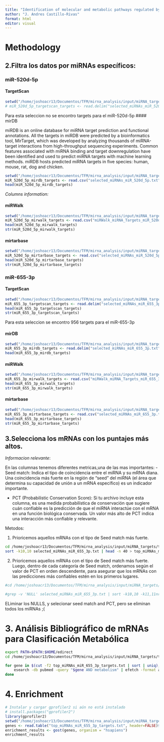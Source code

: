 ```yaml
---
title: "Identification of molecular and metabolic pathways regulated by miR-520d-5p and miR-655-3p"
author: "J. Andres Castillo-Rivas"
format: html
editor: visual
---
```


# Methodology 
## 2.Filtra los datos por miRNAs específicos:
### miR-520d-5p
#### TargetScan
```r
setwd("/home/joshoacr13/Documentos/TFM/mirna_analysis/input/miRNA_targets/targetscan/selection/miR_520d_5p")
# miR_520d_5p_targetscan_targets <- read.delim("selected_miRNAs_miR_520d_5p.txt", header = TRUE, sep = "\t")                    No hay informacion de esto!!!
```
Para esta seleccion no se encontro targets para el miR-520d-5p
#### mirDB

miRDB is an online database for miRNA target prediction and functional annotations. All the targets in miRDB were predicted by a bioinformatics tool, MirTarget, which was developed by analyzing thousands of miRNA-target interactions from high-throughput sequencing experiments. Common features associated with miRNA binding and target downregulation have been identified and used to predict miRNA targets with machine learning methods. miRDB hosts predicted miRNA targets in five species: human, mouse, rat, dog and chicken.

```r
setwd("/home/joshoacr13/Documentos/TFM/mirna_analysis/input/miRNA_targets/mirtarbase/selection/miR_520d_5p")
miR_520d_5p_mirdb_targets <- read.csv("selected_miRNAs_miR_520d_5p.txt", header = TRUE)
head(miR_520d_5p_mirdb_targets)
```

*Columns information:*



#### miRWalk
```r
setwd("/home/joshoacr13/Documentos/TFM/mirna_analysis/input/miRNA_targets/miRWalk/selection/miR_520d_5p/")
miR_520d_5p_mirwalk_targets <- read.csv("miRWalk_miRNA_Targets_miR_520d_5p.csv", header = TRUE)
head(miR_520d_5p_mirwalk_targets)
str(miR_520d_5p_mirwalk_targets)
```

#### mirtarbase
```r
setwd("/home/joshoacr13/Documentos/TFM/mirna_analysis/input/miRNA_targets/mirtarbase/selection/miR_520d_5p")
miR_520d_5p_mirtarbase_targets <- read.csv("selected_miRNAs_miR_520d_5p.txt", header = TRUE)
head(miR_520d_5p_mirtarbase_targets)
str(miR_520d_5p_mirtarbase_targets)
```

### miR-655-3p
#### TargetScan
```r
setwd("/home/joshoacr13/Documentos/TFM/mirna_analysis/input/miRNA_targets/targetscan/selection/miR_655_3p")
miR_655_3p_targetscan_targets <- read.delim("selected_miRNAs_miR_655_3p.txt", header = TRUE, sep = "\t")
head(miR_655_3p_targetscan_targets)
str(miR_655_3p_targetscan_targets)
```

Para esta seleccion se encontro 956 targets para el miR-655-3p

#### mirDB
```r
setwd("/home/joshoacr13/Documentos/TFM/mirna_analysis/input/miRNA_targets/mirdb/selection/miR_655_3p")
miR_655_3p_mirdb_targets <- read.delim("selected_miRNAs_miR_655_3p.txt", header = TRUE, sep = "\t")
head(miR_655_3p_mirdb_targets)
```

#### miRWalk
```r
setwd("/home/joshoacr13/Documentos/TFM/mirna_analysis/input/miRNA_targets/miRWalk/selection/miR_655_3p/")
miR_655_3p_mirwalk_targets <- read.csv("miRWalk_miRNA_Targets_miR_655_3p.csv", header = TRUE)
head(miR_655_3p_mirwalk_targets)
str(miR_655_3p_mirwalk_targets)
```

#### mirtarbase
```r
setwd("/home/joshoacr13/Documentos/TFM/mirna_analysis/input/miRNA_targets/mirtarbase/selection/miR_655_3p")
miR_655_3p_mirtarbase_targets <- read.csv("selected_miRNAs_miR_655_3p.txt", header = TRUE)
head(miR_655_3p_mirtarbase_targets)
str(miR_655_3p_mirtarbase_targets)
```




## 3.Selecciona los mRNAs con los puntajes más altos.
*Informacion relevante*:

En las columnas tenemos diferentes metricas,una de las mas importantes: - Seed match: Indica el tipo de coincidencia entre el miRNA y su mRNA diana. Una coincidencia más fuerte en la región de "seed" del miRNA (el área que determina su capacidad de unión a un mRNA específico) es un indicador importante.

-   PCT (Probabilistic Conservation Score): Si tu archivo incluye esta columna, es una medida probabilística de conservación que sugiere cuán confiable es la predicción de que el miRNA interactúe con el mRNA en una función biológica conservada. Un valor más alto de PCT indica una interacción más confiable y relevante.

Metodos:

1.  Prioricemos aquellos mRNAs con el tipo de Seed match más fuerte.

```bash
cd /home/joshoacr13/Documentos/TFM/mirna_analysis/input/miRNA_targets/targets_selected
sort -k10,10 selected_miRNAs_miR_655_3p.txt | head -n 40 > top_miRNAs_miR_655_3p_targets.txt
```

2.  Prioricemos aquellos mRNAs con el tipo de Seed match más fuerte. Luego, dentro de cada categoría de Seed match, ordenamos según el valor de PCT en orden descendente, para asegurar que los mRNAs con las predicciones más confiables estén en los primeros lugares.

```bash
#cd /home/joshoacr13/Documentos/TFM/mirna_analysis/input/miRNA_targets/targets_selected

#grep -v 'NULL' selected_miRNAs_miR_655_3p.txt | sort -k10,10 -k11,11nr | head -n 40 > top_miRNA_targets_filteredNULLS.txt
```

ELiminar los NULLS, y selecionar seed match and PCT, pero se eliminan todos los miRNAs ;(

# 3. Análisis Bibliográfico de mRNAs para Clasificación Metabólica

```bash
export PATH=$PATH:$HOME/edirect
cd /home/joshoacr13/Documentos/TFM/mirna_analysis/input/miRNA_targets/targets_selected

for gene in $(cut -f2 top_miRNAs_miR_655_3p_targets.txt | sort | uniq); do
    esearch -db pubmed -query "$gene AND metabolism" | efetch -format abstract >> metabolism_related_genes.txt
done


```

# 4. Enrichment

```r
# Instalar y cargar gprofiler2 si aún no está instalado 
# install.packages("gprofiler2") 
library(gprofiler2)
setwd("/home/joshoacr13/Documentos/TFM/mirna_analysis/input/miRNA_targets/targets_selected")
genes <- read.table("top_miRNAs_miR_655_3p_targets.txt", header=FALSE)$V3 
enrichment_results <- gost(genes, organism = "hsapiens") 
enrichment_results
```
